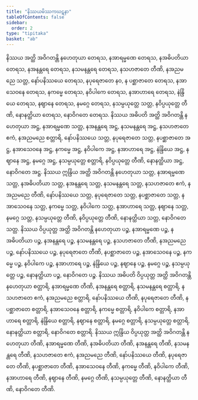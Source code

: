 ```yaml
---
title: "နိဿယမိဿကဃဋနာ"
tableOfContents: false
sidebar:
  order: 2
type: "tipitaka"
basket: "ab"
---
```



<DynamicBreadcrumb />

<Division number="436">

<Paragraph number="1366">
နိဿယ အတ္ထိ အဝိဂတန္တိ နဟေတုယာ တေရသ, နအာရမ္မဏေ တေရသ, နအဓိပတိယာ တေရသ, နအနန္တရေ တေရသ, နသမနန္တရေ တေရသ, နသဟဇာတေ တီဏိ, နအညမညေ သတ္တ, နော်ပနိဿယေ တေရသ, နပုရေဇာတေ နဝ, န ပစ္ဆာဇာတေ တေရသ, နအာသေဝနေ တေရသ, နကမ္မေ တေရသ, နဝိပါကေ တေရသ, နအာဟာရေ တေရသ, နဲန္ဒြိယေ တေရသ, နဈာနေ တေရသ, နမဂ္ဂေ တေရသ, နသမ္ပယုတ္တေ သတ္တ, နဝိပ္ပယုတ္တေ တီဏိ, နောနတ္ထိယာ တေရသ, နောဝိဂတေ တေရသ.
</Paragraph>

<Paragraph number="1367">
နိဿယ အဓိပတိ အတ္ထိ အဝိဂတန္တိ နဟေတုယာ အဋ္ဌ, နအာရမ္မဏေ သတ္တ, နအနန္တရေ အဋ္ဌ, နသမနန္တရေ အဋ္ဌ, နသဟဇာတေ ဧကံ, နအညမညေ စတ္တာရိ, နော်ပနိဿယေ သတ္တ, နပုရေဇာတေ သတ္တ, နပစ္ဆာဇာတေ အဋ္ဌ, နအာသေဝနေ အဋ္ဌ, နကမ္မေ အဋ္ဌ, နဝိပါကေ အဋ္ဌ, နအာဟာရေ အဋ္ဌ, နဲန္ဒြိယေ အဋ္ဌ, နဈာနေ အဋ္ဌ, နမဂ္ဂေ အဋ္ဌ, နသမ္ပယုတ္တေ စတ္တာရိ, နဝိပ္ပယုတ္တေ တီဏိ, နောနတ္ထိယာ အဋ္ဌ, နောဝိဂတေ အဋ္ဌ.
</Paragraph>

<Paragraph number="1368">
နိဿယ ဣန္ဒြိယ အတ္ထိ အဝိဂတန္တိ နဟေတုယာ သတ္တ, နအာရမ္မဏေ သတ္တ, နအဓိပတိယာ သတ္တ, နအနန္တရေ သတ္တ, နသမနန္တရေ သတ္တ, နသဟဇာတေ ဧကံ, နအညမညေ တီဏိ, နော်ပနိဿယေ သတ္တ, နပုရေဇာတေ သတ္တ, နပစ္ဆာဇာတေ သတ္တ, နအာသေဝနေ သတ္တ, နကမ္မေ သတ္တ, နဝိပါကေ သတ္တ, နအာဟာရေ သတ္တ, နဈာနေ သတ္တ, နမဂ္ဂေ သတ္တ, နသမ္ပယုတ္တေ တီဏိ, နဝိပ္ပယုတ္တေ တီဏိ, နောနတ္ထိယာ သတ္တ, နောဝိဂတေ သတ္တ.
</Paragraph>

<Paragraph number="1369">
နိဿယ ဝိပ္ပယုတ္တ အတ္ထိ အဝိဂတန္တိ နဟေတုယာ ပဉ္စ, နအာရမ္မဏေ ပဉ္စ, နအဓိပတိယာ ပဉ္စ, နအနန္တရေ ပဉ္စ, နသမနန္တရေ ပဉ္စ, နသဟဇာတေ တီဏိ, နအညမညေ ပဉ္စ, နော်ပနိဿယေ ပဉ္စ, နပုရေဇာတေ တီဏိ, နပစ္ဆာဇာတေ ပဉ္စ, နအာသေဝနေ ပဉ္စ, နကမ္မေ ပဉ္စ, နဝိပါကေ ပဉ္စ, နအာဟာရေ ပဉ္စ, နဲန္ဒြိယေ ပဉ္စ, နဈာနေ ပဉ္စ, နမဂ္ဂေ ပဉ္စ, နသမ္ပယုတ္တေ ပဉ္စ, နောနတ္ထိယာ ပဉ္စ, နောဝိဂတေ ပဉ္စ.
</Paragraph>

<Paragraph number="1370">
နိဿယ အဓိပတိ ဝိပ္ပယုတ္တ အတ္ထိ အဝိဂတန္တိ နဟေတုယာ စတ္တာရိ, နအာရမ္မဏေ တီဏိ, နအနန္တရေ စတ္တာရိ, နသမနန္တရေ စတ္တာရိ, နသဟဇာတေ ဧကံ, နအညမညေ စတ္တာရိ, နော်ပနိဿယေ တီဏိ, နပုရေဇာတေ တီဏိ, နပစ္ဆာဇာတေ စတ္တာရိ, နအာသေဝနေ စတ္တာရိ, နကမ္မေ စတ္တာရိ, နဝိပါကေ စတ္တာရိ, နအာဟာရေ စတ္တာရိ, နဲန္ဒြိယေ စတ္တာရိ, နဈာနေ စတ္တာရိ, နမဂ္ဂေ စတ္တာရိ, နသမ္ပယုတ္တေ စတ္တာရိ, နောနတ္ထိယာ စတ္တာရိ, နောဝိဂတေ စတ္တာရိ.
</Paragraph>

<Paragraph number="1371">
နိဿယ ဣန္ဒြိယ ဝိပ္ပယုတ္တ အတ္ထိ အဝိဂတန္တိ နဟေတုယာ တီဏိ, နအာရမ္မဏေ တီဏိ, နအဓိပတိယာ တီဏိ, နအနန္တရေ တီဏိ, နသမနန္တရေ တီဏိ, နသဟဇာတေ ဧကံ, နအညမညေ တီဏိ, နော်ပနိဿယေ တီဏိ, နပုရေဇာတေ တီဏိ, နပစ္ဆာဇာတေ တီဏိ, နအာသေဝနေ တီဏိ, နကမ္မေ တီဏိ, နဝိပါကေ တီဏိ, နအာဟာရေ တီဏိ, နဈာနေ တီဏိ, နမဂ္ဂေ တီဏိ, နသမ္ပယုတ္တေ တီဏိ, နောနတ္ထိယာ တီဏိ, နောဝိဂတေ တီဏိ.
</Paragraph>
</Division>
